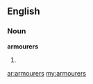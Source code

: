 ==English==

===Noun===
'''armourers'''

# {{plural of|[[armourer]]}}

[[ar:armourers]]
[[my:armourers]]